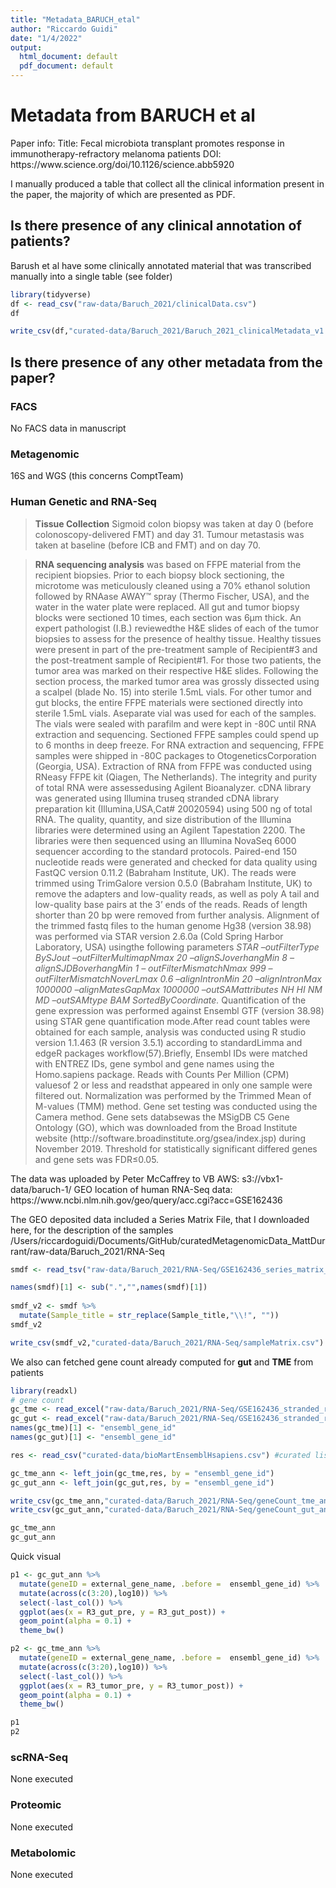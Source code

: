 ```yaml
---
title: "Metadata_BARUCH_etal"
author: "Riccardo Guidi"
date: "1/4/2022"
output:
  html_document: default
  pdf_document: default
---
```


# Metadata from BARUCH et al
Paper info:
Title: Fecal microbiota transplant promotes response in immunotherapy-refractory melanoma patients
DOI: https://www.science.org/doi/10.1126/science.abb5920

I manually produced a table that collect all the clinical information present in the paper, the majority of which are presented as PDF.

## Is there presence of any clinical annotation of patients?
Barush et al have some clinically annotated material that was transcribed manually into a single table (see  folder)

```r
library(tidyverse)
df <- read_csv("raw-data/Baruch_2021/clinicalData.csv")
df

write_csv(df,"curated-data/Baruch_2021/Baruch_2021_clinicalMetadata_v1.csv")

```

## Is there presence of any other metadata from the paper?

### FACS

No FACS data in manuscript

### Metagenomic

16S and WGS (this concerns ComptTeam)

### Human Genetic and RNA-Seq

> **Tissue Collection** Sigmoid colon biopsy was taken at day 0 (before colonoscopy-delivered FMT) and day 31. Tumour metastasis was taken at baseline (before ICB and FMT) and on day 70.

> **RNA sequencing analysis** was based on FFPE material from the recipient biopsies. Prior to each biopsy block sectioning, the microtome was meticulously cleaned using a 70% ethanol solution followed by RNAase AWAY™ spray (Thermo Fischer, USA), and the water in the water plate were replaced. All gut and tumor biopsy blocks were sectioned 10 times, each section was 6μm thick. An expert pathologist (I.B.) reviewedthe H&E slides of each of the tumor biopsies to assess for the presence of healthy tissue. Healthy tissues were present in part of the pre-treatment sample of Recipient#3 and the post-treatment sample of Recipient#1. For those two patients, the tumor area was marked on their respective H&E slides. Following the section process, the marked tumor area was grossly dissected using a scalpel (blade No. 15) into sterile 1.5mL vials. For other tumor and gut blocks, the entire FFPE materials were sectioned directly into sterile 1.5mL vials. Aseparate vial was used for each of the samples. The vials were sealed with parafilm and were kept in -80C until RNA extraction and sequencing. Sectioned FFPE samples could spend up to 6 months in deep freeze. For RNA extraction and sequencing, FFPE samples were shipped in -80C packages to OtogeneticsCorporation (Georgia, USA). Extraction of RNA from FFPE was conducted using RNeasy FFPE kit (Qiagen, The Netherlands). The integrity and purity of total RNA were assessedusing Agilent Bioanalyzer. cDNA library was generated using Illumina truseq stranded cDNA library preparation kit (Illumina,USA,Cat# 20020594) using 500 ng of total RNA. The quality, quantity, and size distribution of the Illumina libraries were determined using an Agilent Tapestation 2200. The libraries were then sequenced using an Illumina NovaSeq 6000 sequencer according to the standard protocols. Paired-end 150 nucleotide reads were generated and checked for data quality using FastQC version 0.11.2 (Babraham Institute, UK). The reads were trimmed using TrimGalore version 0.5.0 (Babraham Institute, UK) to remove the adapters and low-quality reads, as well as poly A tail and low-quality base pairs at the 3' ends of the reads. Reads of length shorter than 20 bp were removed from further analysis. Alignment of the trimmed fastq files to the human genome Hg38 (version 38.98) was performed via STAR version 2.6.0a (Cold Spring Harbor Laboratory, USA) usingthe following parameters 
*STAR --outFilterType BySJout --outFilterMultimapNmax 20 --alignSJoverhangMin 8 --alignSJDBoverhangMin 1 -- outFilterMismatchNmax 999 --outFilterMismatchNoverLmax 0.6 --alignIntronMin 20 --alignIntronMax 1000000 --alignMatesGapMax 1000000 --outSAMattributes NH HI NM MD --outSAMtype BAM SortedByCoordinate.*
Quantification of the gene expression was performed against Ensembl GTF (version 38.98) using STAR gene quantification mode.After read count tables were obtained for each sample, analysis was conducted using R studio version 1.1.463 (R version 3.5.1) according to standardLimma and edgeR packages workflow(57).Briefly, Ensembl IDs were matched with ENTREZ IDs, gene symbol and gene names using the Homo.sapiens package. Reads with Counts Per Million (CPM) valuesof 2 or less and readsthat appeared in only one sample were filtered out. Normalization was performed by the Trimmed Mean of M-values (TMM) method. Gene set testing was conducted using the Camera method. Gene sets databsewas the MSigDB C5 Gene Ontology (GO), which was downloaded from the Broad Institute website (http://software.broadinstitute.org/gsea/index.jsp) during November 2019. Threshold for statistically significant differed genes and gene sets was FDR≤0.05.

The data was uploaded by Peter McCaffrey to VB AWS: s3://vbx1-data/baruch-1/
GEO location of human RNA-Seq data: https://www.ncbi.nlm.nih.gov/geo/query/acc.cgi?acc=GSE162436

The GEO deposited data included a Series Matrix File, that I downloaded here, for the description of the samples
/Users/riccardoguidi/Documents/GitHub/curatedMetagenomicData_MattDurrant/raw-data/Baruch_2021/RNA-Seq

```r
smdf <- read_tsv("raw-data/Baruch_2021/RNA-Seq/GSE162436_series_matrix_table.csv", skip = 32, name_repair = "universal")

names(smdf)[1] <- sub(".","",names(smdf)[1])
 
smdf_v2 <- smdf %>%
  mutate(Sample_title = str_replace(Sample_title,"\\!", ""))
smdf_v2

write_csv(smdf_v2,"curated-data/Baruch_2021/RNA-Seq/sampleMatrix.csv")

```

We also can fetched gene count already computed for **gut** and **TME** from patients

```r
library(readxl)
# gene count
gc_tme <- read_excel("raw-data/Baruch_2021/RNA-Seq/GSE162436_stranded_rev_CPM2_tumor_TMM_counts.xlsx")
gc_gut <- read_excel("raw-data/Baruch_2021/RNA-Seq/GSE162436_stranded_rev_CPM2_gut_TMM_counts.xlsx")
names(gc_tme)[1] <- "ensembl_gene_id"
names(gc_gut)[1] <- "ensembl_gene_id"

res <- read_csv("curated-data/bioMartEnsemblHsapiens.csv") #curated list of ENSMBLE gene names

gc_tme_ann <- left_join(gc_tme,res, by = "ensembl_gene_id")
gc_gut_ann <- left_join(gc_gut,res, by = "ensembl_gene_id")

write_csv(gc_tme_ann,"curated-data/Baruch_2021/RNA-Seq/geneCount_tme_ann.csv")
write_csv(gc_gut_ann,"curated-data/Baruch_2021/RNA-Seq/geneCount_gut_ann.csv")

gc_tme_ann
gc_gut_ann


```

Quick visual

```r
p1 <- gc_gut_ann %>%
  mutate(geneID = external_gene_name, .before =  ensembl_gene_id) %>%
  mutate(across(c(3:20),log10)) %>%
  select(-last_col()) %>%
  ggplot(aes(x = R3_gut_pre, y = R3_gut_post)) + 
  geom_point(alpha = 0.1) +
  theme_bw()

p2 <- gc_tme_ann %>%
  mutate(geneID = external_gene_name, .before =  ensembl_gene_id) %>%
  mutate(across(c(3:20),log10)) %>%
  select(-last_col()) %>%
  ggplot(aes(x = R3_tumor_pre, y = R3_tumor_post)) + 
  geom_point(alpha = 0.1) +
  theme_bw()

p1
p2
```

### scRNA-Seq

None executed

### Proteomic

None executed

### Metabolomic

None executed


